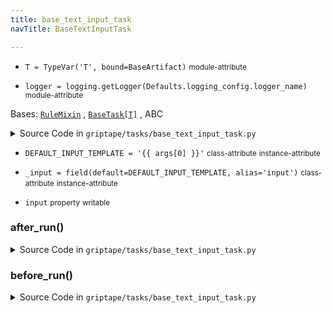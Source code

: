 ```yaml
---
title: base_text_input_task
navTitle: BaseTextInputTask

---
```


-   `T = TypeVar('T', bound=BaseArtifact)` <small>module-attribute</small>  <span id="griptape.tasks.base_text_input_task.T"></span> 

-   `logger = logging.getLogger(Defaults.logging_config.logger_name)` <small>module-attribute</small>  <span id="griptape.tasks.base_text_input_task.logger"></span> 

<span id="griptape.tasks.base_text_input_task.BaseTextInputTask"></span>

Bases:
 [`RuleMixin`](../mixins/rule_mixin.mdx#griptape.mixins.rule_mixin.RuleMixin "RuleMixin (griptape.mixins.rule_mixin.RuleMixin)")
,  [`BaseTask[T]`](./#griptape.tasks.BaseTask "BaseTask (griptape.tasks.BaseTask)")
, <span title="abc.ABC">ABC</span>

<details><summary>Source Code in <code>griptape&#47;tasks&#47;base_text_input_task.py</code></summary>

```python
@define
class BaseTextInputTask(RuleMixin, BaseTask[T], ABC):
    DEFAULT_INPUT_TEMPLATE = "{{ args[0] }}"

    _input: Union[str, TextArtifact, Callable[[BaseTask], TextArtifact]] = field(
        default=DEFAULT_INPUT_TEMPLATE,
        alias="input",
    )

    @property
    def input(self) -> TextArtifact:
        if isinstance(self._input, TextArtifact):
            return self._input
        if isinstance(self._input, Callable):
            return self._input(self)
        return TextArtifact(J2().render_from_string(self._input, **self.full_context))

    @input.setter
    def input(self, value: str | TextArtifact | Callable[[BaseTask], TextArtifact]) -> None:
        self._input = value

    def before_run(self) -> None:
        super().before_run()

        logger.info("%s %s\nInput: %s", self.__class__.__name__, self.id, self.input.to_text())

    def after_run(self) -> None:
        super().after_run()

        logger.info(
            "%s %s\nOutput: %s",
            self.__class__.__name__,
            self.id,
            self.output.to_text() if self.output is not None else "",
        )
```

</details>

-   `DEFAULT_INPUT_TEMPLATE = '{{ args[0] }}'` <small>class-attribute</small> <small>instance-attribute</small>  <span id="griptape.tasks.base_text_input_task.BaseTextInputTask.DEFAULT_INPUT_TEMPLATE"></span> 

-   `_input = field(default=DEFAULT_INPUT_TEMPLATE, alias='input')` <small>class-attribute</small> <small>instance-attribute</small>  <span id="griptape.tasks.base_text_input_task.BaseTextInputTask._input"></span> 

-   `input` <small>property</small> <small>writable</small>  <span id="griptape.tasks.base_text_input_task.BaseTextInputTask.input"></span> 

<span id="griptape.tasks.base_text_input_task.BaseTextInputTask.after_run"></span>

### after_run()

<details><summary>Source Code in <code>griptape&#47;tasks&#47;base_text_input_task.py</code></summary>

```python
def after_run(self) -> None:
    super().after_run()

    logger.info(
        "%s %s\nOutput: %s",
        self.__class__.__name__,
        self.id,
        self.output.to_text() if self.output is not None else "",
    )
```

</details>

<span id="griptape.tasks.base_text_input_task.BaseTextInputTask.before_run"></span>

### before_run()

<details><summary>Source Code in <code>griptape&#47;tasks&#47;base_text_input_task.py</code></summary>

```python
def before_run(self) -> None:
    super().before_run()

    logger.info("%s %s\nInput: %s", self.__class__.__name__, self.id, self.input.to_text())
```

</details>
